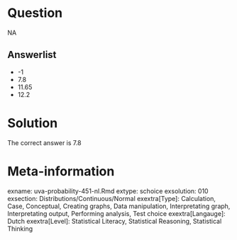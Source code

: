 Question
========

NA

Answerlist
----------
* -1
* 7.8
* 11.65
* 12.2

Solution
========

The correct answer is  7.8

Meta-information
================
exname: uva-probability-451-nl.Rmd
extype: schoice
exsolution: 010
exsection: Distributions/Continuous/Normal
exextra[Type]: Calculation, Case, Conceptual, Creating graphs, Data manipulation, Interpretating graph, Interpretating output, Performing analysis, Test choice
exextra[Langauge]: Dutch
exextra[Level]: Statistical Literacy, Statistical Reasoning, Statistical Thinking
